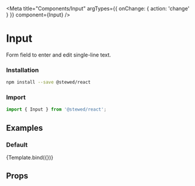 
<Meta
    title="Components/Input"
    argTypes={{ onChange: { action: 'change' } }}
    component={Input}
/>

# Input

Form field to enter and edit single-line text.

### Installation

```bash
npm install --save @stewed/react
```

### Import

```js
import { Input } from '@stewed/react';
```

## Examples


### Default

<Canvas>
    <Story
        name="Base"
        args={{
            placeholder: 'Type your value...',
            defaultValue: '',
            skin: 'default',
            disabled: false,
        }}
    >
        {Template.bind({})}
    </Story>
</Canvas>

## Props

<ArgsTable of={Input} />
